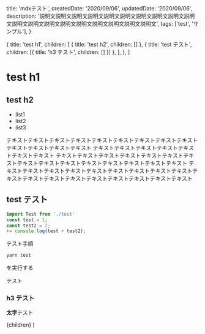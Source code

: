 
  title: 'mdxテスト',
  createdDate: '2020/09/06',
  updatedDate: '2020/09/06',
  description:
    '説明文説明文説明文説明文説明文説明文説明文説明文説明文説明文説明文説明文説明文説明文説明文説明文説明文説明文説明文',
  tags: ['test', 'サンプル'],
}

  {
    title: 'test h1',
    children: [
      { title: 'test h2', children: [] },
      { title: 'test テスト', children: [{ title: 'h3 テスト', children: [] }] },
    ],
  },
]

# test h1

## test h2

- list1
- list2
- list3

テキストテキストテキストテキストテキストテキストテキストテキストテキストテキストテキストテキストテキスト
テキストテキストテキストテキストテキストテキストテキスト
テキストテキストテキストテキストテキストテキストテキストテキストテキストテキストテキストテキストテキストテキストテキスト
テキストテキストテキストテキストテキストテキストテキストテキストテキストテキストテキストテキストテキストテキストテキストテキストテキストテキスト

## test テスト

```js live=true
import Test from './test'
const test = 1;
const test2 = 2;
+= console.log(test + test2);
```

テスト手順

```bash
yarn test
```

を実行する

テスト

### h3 テスト

**太字**テスト

  <Layout meta={meta} headlines={headlines} type="post">
    {children}
  </Layout>
)
